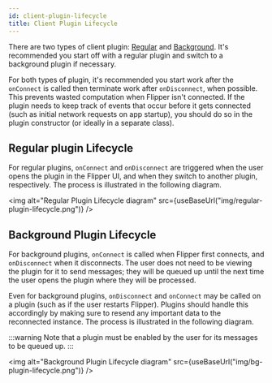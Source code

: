 ```yaml
---
id: client-plugin-lifecycle
title: Client Plugin Lifecycle
---
```


There are two types of client plugin: [Regular](#regular-plugin-lifecycle) and [Background](#background-plugin-lifecycle). It's recommended you start off with a regular plugin and switch to a background plugin if necessary.

For both types of plugin, it's recommended you start work after the `onConnect` is called then terminate work after `onDisconnect`, when possible. This prevents wasted computation when Flipper isn't connected. If the plugin needs to keep track of events that occur before it gets connected (such as initial network requests on app startup), you should do so in the plugin constructor (or ideally in a separate class).

## Regular plugin Lifecycle

For regular plugins, `onConnect` and `onDisconnect` are triggered when the user opens the plugin in the Flipper UI, and when they switch to another plugin, respectively.
The process is illustrated in the following diagram.

<img alt="Regular Plugin Lifecycle diagram" src={useBaseUrl("img/regular-plugin-lifecycle.png")} />

## Background Plugin Lifecycle

For background plugins, `onConnect` is called when Flipper first connects, and `onDisconnect` when it disconnects. The user does not need to be viewing the plugin for it to send messages; they will be queued up until the next time the user opens the plugin where they will be processed.

Even for background plugins, `onDisconnect` and `onConnect` may be called on a plugin (such as if the user restarts Flipper). Plugins should handle this accordingly by making sure to resend any important data to the reconnected instance. The process is illustrated in the following diagram.

:::warning
Note that a plugin must be enabled by the user for its messages to be queued up.
:::

<img alt="Background Plugin Lifecycle diagram" src={useBaseUrl("img/bg-plugin-lifecycle.png")} />
